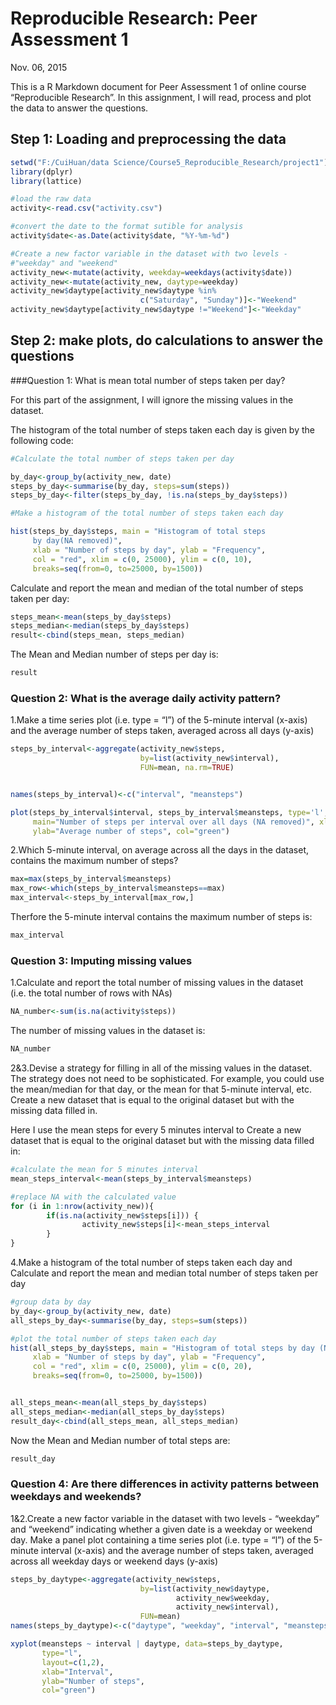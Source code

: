 Reproducible Research: Peer Assessment 1
===========================================================

Nov. 06, 2015

This is a R Markdown document for Peer Assessment 1 of online course "Reproducible Research". In this assignment, I will read, process and plot the data to answer the questions.

Step 1: Loading and preprocessing the data
------------------------------------------------------------

```r
setwd("F:/CuiHuan/data Science/Course5_Reproducible_Research/project1")
library(dplyr)
library(lattice)

#load the raw data
activity<-read.csv("activity.csv")

#convert the date to the format sutible for analysis 
activity$date<-as.Date(activity$date, "%Y-%m-%d")

#Create a new factor variable in the dataset with two levels - 
#"weekday" and "weekend"
activity_new<-mutate(activity, weekday=weekdays(activity$date))
activity_new<-mutate(activity_new, daytype=weekday)
activity_new$daytype[activity_new$daytype %in% 
                             c("Saturday", "Sunday")]<-"Weekend"
activity_new$daytype[activity_new$daytype !="Weekend"]<-"Weekday"

```


Step 2: make plots, do calculations to answer the questions
--------------------------------------------------------------

###Question 1: What is mean total number of steps taken per day? 

For this part of the assignment, I will ignore the missing values 
in the dataset.

The histogram of the total number of steps taken each day is given by the following code:

```r
#Calculate the total number of steps taken per day

by_day<-group_by(activity_new, date)
steps_by_day<-summarise(by_day, steps=sum(steps))
steps_by_day<-filter(steps_by_day, !is.na(steps_by_day$steps))

#Make a histogram of the total number of steps taken each day

hist(steps_by_day$steps, main = "Histogram of total steps 
     by day(NA removed)", 
     xlab = "Number of steps by day", ylab = "Frequency", 
     col = "red", xlim = c(0, 25000), ylim = c(0, 10),
     breaks=seq(from=0, to=25000, by=1500))
```

Calculate and report the mean and median of the total number of steps taken per day:

```r
steps_mean<-mean(steps_by_day$steps)
steps_median<-median(steps_by_day$steps)
result<-cbind(steps_mean, steps_median)
```

The Mean and Median number of steps per day is:
```r
result
```


### Question 2: What is the average daily activity pattern?
1.Make a time series plot (i.e. type = "l") of the 5-minute interval (x-axis) 
and the average number of steps taken, averaged across all days (y-axis)

```r
steps_by_interval<-aggregate(activity_new$steps, 
                             by=list(activity_new$interval),
                             FUN=mean, na.rm=TRUE)


names(steps_by_interval)<-c("interval", "meansteps")

plot(steps_by_interval$interval, steps_by_interval$meansteps, type='l', 
     main="Number of steps per interval over all days (NA removed)", xlab="Interval", 
     ylab="Average number of steps", col="green")
```

2.Which 5-minute interval, on average across all the days in the dataset, 
contains the maximum number of steps? 

```r
max=max(steps_by_interval$meansteps)
max_row<-which(steps_by_interval$meansteps==max)
max_interval<-steps_by_interval[max_row,]
```

Therfore the 5-minute interval contains the maximum number of steps is:
```r
max_interval
```


### Question 3: Imputing missing values

1.Calculate and report the total number of missing values in the 
dataset (i.e. the total number of rows with NAs)

```r
NA_number<-sum(is.na(activity$steps))
```

The number of missing values in the dataset is:
```r
NA_number
```

2&3.Devise a strategy for filling in all of the missing values in the 
dataset. The strategy does not need to be sophisticated. For example, 
you could use the mean/median for that day, or the mean for that 
5-minute interval, etc. Create a new dataset that is equal to the original 
dataset but with the missing data filled in.

Here I use the mean steps for every 5 minutes interval to Create a new dataset 
that is equal to the original dataset but with the missing data filled in:

```r
#calculate the mean for 5 minutes interval
mean_steps_interval<-mean(steps_by_interval$meansteps)  

#replace NA with the calculated value
for (i in 1:nrow(activity_new)){
        if(is.na(activity_new$steps[i])) {
                activity_new$steps[i]<-mean_steps_interval
        }
}
```

4.Make a histogram of the total number of steps taken each day 
and Calculate and report the mean and median total number of steps 
taken per day
```r
#group data by day
by_day<-group_by(activity_new, date)
all_steps_by_day<-summarise(by_day, steps=sum(steps))

#plot the total number of steps taken each day
hist(all_steps_by_day$steps, main = "Histogram of total steps by day (NA replaced)", 
     xlab = "Number of steps by day", ylab = "Frequency", 
     col = "red", xlim = c(0, 25000), ylim = c(0, 20),
     breaks=seq(from=0, to=25000, by=1500))


all_steps_mean<-mean(all_steps_by_day$steps)
all_steps_median<-median(all_steps_by_day$steps)
result_day<-cbind(all_steps_mean, all_steps_median)
```

Now the Mean and Median number of total steps are:
```r
result_day
```


### Question 4: Are there differences in activity patterns between weekdays and weekends?

1&2.Create a new factor variable in the dataset with two levels - 
"weekday" and "weekend" indicating whether a given date is a 
weekday or weekend day. Make a panel plot containing a time series plot 
(i.e. type = "l") of the 5-minute interval (x-axis) and the average number of 
steps taken, averaged across all weekday days or weekend days (y-axis)

```r
steps_by_daytype<-aggregate(activity_new$steps, 
                             by=list(activity_new$daytype, 
                                     activity_new$weekday,
                                     activity_new$interval),
                             FUN=mean)
names(steps_by_daytype)<-c("daytype", "weekday", "interval", "meansteps")

xyplot(meansteps ~ interval | daytype, data=steps_by_daytype, 
       type="l", 
       layout=c(1,2),
       xlab="Interval", 
       ylab="Number of steps", 
       col="green")

```









